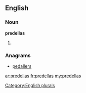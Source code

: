 ==English==

===Noun===
'''predellas'''

# {{plural of|[[predella]]}}

===Anagrams===
* [[pedallers#English|pedallers]]

[[Category:English plurals]]

[[ar:predellas]]
[[fr:predellas]]
[[my:predellas]]